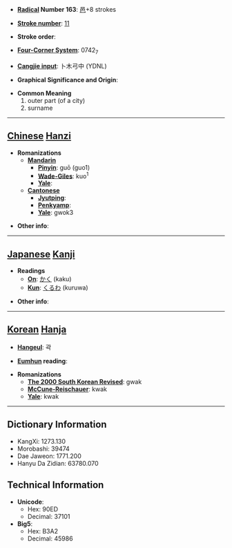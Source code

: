 * '''[[Wiktionary:Chinese radical index| Radical]] Number 163''': [[Wiktionary:Chinese radical index 邑|邑]]+8 strokes

* '''[[Wiktionary:Chinese total strokes index|Stroke number]]''': [[Wiktionary:Chinese total strokes index 11|11]]

* '''Stroke order''': 

* '''[[Wiktionary:Chinese four corner index|Four-Corner System]]''': 0742<sub>7</sub>

* '''[[Wiktionary:Chinese Cangjie index|Cangjie input]]''': 卜木弓中 (YDNL)

* '''Graphical Significance and Origin''': 

* '''Common Meaning'''
*#outer part (of a city)
*# surname


----

== [[Chinese]] [[Hanzi]] ==

* '''Romanizations'''
** '''[[Mandarin]]'''
*** '''[[Pinyin]]''': guō (guo1)
*** '''[[Wade-Giles]]''': kuo<sup>1</sup>
*** '''[[Yale]]''': 
** '''[[Cantonese]]'''
*** '''[[Jyutping]]''':
*** '''[[Penkyamp]]''': 
*** '''[[Yale]]''': gwok3

* '''Other info''': 

----

== [[Japanese]] [[Kanji]] ==

* '''Readings'''
** '''[[On]]''': [[かく]] (kaku)
** '''[[Kun]]''': [[くるわ]] (kuruwa)

* '''Other info''':  

----

== [[Korean]] [[Hanja]] ==

* '''[[Hangeul]]''': 곽

* '''[[Eumhun]] reading''': 

* '''Romanizations'''
** '''[[The 2000 South Korean Revised Romanization|The 2000 South Korean Revised]]''': gwak
** '''[[McCune-Reischauer]]''': kwak
** '''[[Yale]]''': kwak

----

== Dictionary Information ==

* KangXi: 1273.130
* Morobashi: 39474
* Dae Jaweon: 1771.200
* Hanyu Da Zidian: 63780.070

== Technical Information ==

* '''Unicode''':
** Hex: 90ED
** Decimal: 37101
* '''Big5''':
** Hex: B3A2
** Decimal: 45986